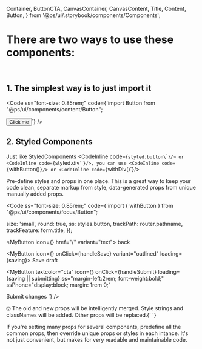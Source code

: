  Container,
  ButtonCTA,
  CanvasContainer,
  CanvasContent,
  Title,
  Content,
  Button,
} from '@ps/ui/.storybook/components/Components';

<Meta title="Get started/Styles and props" />

<ThemeProvider>
<Wrapper>

# There are two ways to use these components:

<br />

## 1. The simplest way is to just import it

<Code
  ss="font-size: 0.85rem;"
  code={`import Button from "@ps/ui/components/content/Button";
  
<Button variant="outlined" onClick={console.log}>Click me</Button>`}
/>

## 2. Styled Components

Just like StyledComponents <CodeInline code={`styled.button\`\``}/> or <CodeInline code={`styled.div\`\``}/>, you can use <CodeInline code={`withButton()`}/> or <CodeInline code={`withDiv()`}/>  

Pre-define styles <Inline as="b" textcolor="accent">and props</Inline> in one place. This is a great way to keep your code clean, separate markup from style, data-generated props from unique manually added props.  

<Code
  ss="font-size: 0.85rem;"
  code={`import { withButton } from "@ps/ui/components/focus/Button";
  
  size: 'small',
  round: true,
  ss: styles.button,
  trackPath: router.pathname,
  trackFeature: form.title,
});
  
<MyButton icon={<Icon name="arrow-left" />} href="/" variant="text"> back</MyButton>
  
<MyButton icon={<Icon name="stop-watch" />} onClick={handleSave} variant="outlined" loading={saving}>
  Save draft
</MyButton>
  
<MyButton
  textcolor="cta"
  icon={<Icon name="thumbs-up" />}
  onClick={handleSubmit}
  loading={saving || submitting}
  ss="margin-left:2rem; font-weight:bold;"
  ssPhone="display:block; margin: 1rem 0;"
>
  Submit changes
</MyButton>
`}
/>

<Inline as="b" textcolor="accent">
  🤓 The old and new props will be intelligently merged.
</Inline> Style strings and classNames will be added. Other props will be replaced.{' '}

If you're setting many props for several components, predefine all the common props, then override unique props or styles in each intance. It's not just convenient, but makes for very readable and maintainable code.

</Wrapper>
</ThemeProvider>
